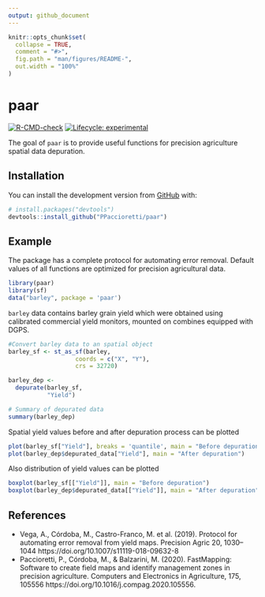 ```yaml
---
output: github_document
---
```


<!-- README.md is generated from README.Rmd. Please edit that file -->

```r
knitr::opts_chunk$set(
  collapse = TRUE,
  comment = "#>",
  fig.path = "man/figures/README-",
  out.width = "100%"
)
```

# paar

<!-- badges: start -->
[![R-CMD-check](https://github.com/PPaccioretti/paar/workflows/R-CMD-check/badge.svg)](https://github.com/PPaccioretti/paar/actions)
[![Lifecycle: experimental](https://img.shields.io/badge/lifecycle-experimental-orange.svg)](https://lifecycle.r-lib.org/articles/stages.html#experimental)
<!-- badges: end -->

The goal of `paar` is to provide useful functions for 
precision agriculture spatial data depuration. 

## Installation

<!-- You can install the released version of paar from [CRAN](https://CRAN.R-project.org) with: -->

<!-- ``` r -->
<!-- install.packages("paar") -->
<!-- ``` -->
You can install the development version from [GitHub](https://github.com/PPaccioretti/paar) with:

``` r
# install.packages("devtools")
devtools::install_github("PPaccioretti/paar")
```

## Example

The package has a complete protocol for automating error removal. Default
values of all functions are optimized for precision agricultural data.

```r
library(paar)
library(sf)
data("barley", package = 'paar')
```

`barley` data contains barley grain yield which were obtained using calibrated commercial yield monitors, mounted on combines equipped with DGPS.

```r
#Convert barley data to an spatial object
barley_sf <- st_as_sf(barley,
                   coords = c("X", "Y"),
                   crs = 32720)

barley_dep <-
  depurate(barley_sf,
           "Yield")

# Summary of depurated data
summary(barley_dep)
```

Spatial yield values before and after depuration process can be plotted

```r
plot(barley_sf["Yield"], breaks = 'quantile', main = "Before depuration")
plot(barley_dep$depurated_data["Yield"], main = "After depuration")
```

Also distribution of yield values can be plotted

```r
boxplot(barley_sf[["Yield"]], main = "Before depuration")
boxplot(barley_dep$depurated_data[["Yield"]], main = "After depuration")
```


## References

- Vega, A., Córdoba, M., Castro-Franco, M. et al. (2019). Protocol for automating error removal from yield maps. Precision Agric 20, 1030–1044  https://doi.org/10.1007/s11119-018-09632-8
- Paccioretti, P., Córdoba, M., & Balzarini, M. (2020). FastMapping: Software to create field maps and identify management zones in precision agriculture. Computers and Electronics in Agriculture, 175, 105556 https://doi.org/10.1016/j.compag.2020.105556.


